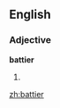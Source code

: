 ==English==

===Adjective===
'''battier'''

# {{comparative of|[[batty]]}}

{{anagrams:en/abeirtt}}
[[zh:battier]]